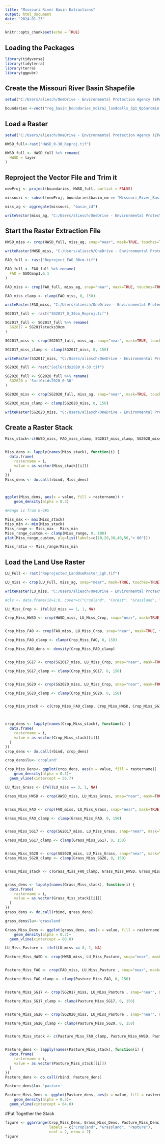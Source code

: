 ---
title: "Missouri River Basin Extractions"
output: html_document
date: "2024-01-23"
---

```{r setup, include=FALSE}
knitr::opts_chunk$set(echo = TRUE)
```

## Loading the Packages

```{r}
library(tidyverse)
library(tidyterra)
library(terra)
library(ggpubr)
```

## Create the Missouri River Basin Shapefile
```{r}

setwd("C:/Users/aliesch/OneDrive - Environmental Protection Agency (EPA)/Desktop/Boundaries")

boundaries <-vect("reg_basin_boundaries_moirai_landcells_3p1_0p5arcmin.shp")

```

## Load a Raster
```{r}

setwd("C:/Users/aliesch/OneDrive - Environmental Protection Agency (EPA)/Documents/soilrastercomparison/rasters")

HWSD_full<-rast("HWSD_0-30_Reproj.tif")

HWSD_full <- HWSD_full %>% rename(
  HWSD = layer
)
```

## Reproject the Vector File and Trim it
```{r}
newProj <- project(boundaries, HWSD_full, partial = FALSE)

missouri <- subset(newProj, boundaries$basin_nm == "Missouri_River_Basin")

miss_ag <- aggregate(missouri, "basin_id")

writeVector(miss_ag, "C:/Users/aliesch/OneDrive - Environmental Protection Agency (EPA)/Desktop/MissouriGCAM/missouri_river_basin.shp")


```

## Start the Raster Extraction File
```{r}
HWSD_miss <- crop(HWSD_full, miss_ag, snap="near", mask=TRUE, touches=TRUE)

writeRaster(HWSD_miss, "C:/Users/aliesch/OneDrive - Environmental Protection Agency (EPA)/Desktop/MissouriGCAM/HWSD_miss.tif", overwrite=TRUE)

FAO_full <- rast("Reproject_FAO_30cm.tif")

FAO_full <- FAO_full %>% rename(
  FAO = GSOCmap1.6.1
)

FAO_miss <- crop(FAO_full, miss_ag, snap="near", mask=TRUE, touches=TRUE)

FAO_miss_clamp <- clamp(FAO_miss, 0, 150)

writeRaster(FAO_miss, "C:/Users/aliesch/OneDrive - Environmental Protection Agency (EPA)/Desktop/MissouriGCAM/FAO_miss.tif", overwrite=TRUE)

SG2017_full <- rast("SG2017_0_30cm_Reproj.tif")

SG2017_full <- SG2017_full %>% rename(
  SG2017 = SG2017stocks30cm
)

SG2017_miss <- crop(SG2017_full, miss_ag, snap="near", mask=TRUE, touches=TRUE)

SG2017_miss_clamp <- clamp(SG2017_miss, 0, 150)

writeRaster(SG2017_miss, "C:/Users/aliesch/OneDrive - Environmental Protection Agency (EPA)/Desktop/MissouriGCAM/SG2017_miss.tif", overwrite=TRUE)

SG2020_full <- rast("SoilGrids2020_0-30.tif")

SG2020_full <- SG2020_full %>% rename(
  SG2020 = 'SoilGrids2020_0-30'
)

SG2020_miss <- crop(SG2020_full, miss_ag, snap="near", mask=TRUE, touches=TRUE)

SG2020_miss_clamp <- clamp(SG2020_miss, 0, 150)

writeRaster(SG2020_miss, "C:/Users/aliesch/OneDrive - Environmental Protection Agency (EPA)/Desktop/MissouriGCAM/SG2020_miss.tif", overwrite=TRUE)
```

## Create a Raster Stack
```{r}
Miss_stack<-c(HWSD_miss, FAO_miss_clamp, SG2017_miss_clamp, SG2020_miss_clamp)


Miss_dens <- lapply(names(Miss_stack), function(i) {
  data.frame(
    rastername = i,
    value = as.vector(Miss_stack[[i]])
  )
})
Miss_dens <- do.call(rbind, Miss_dens)



ggplot(Miss_dens, aes(x = value, fill = rastername)) +
    geom_density(alpha = 0.3)

#Range is from 0-695

Miss_max <- max(Miss_stack)
Miss_min <- min(Miss_stack)
Miss_range <- Miss_max - Miss_min
Miss_range_custom <- clamp(Miss_range, 0, 100)
plot(Miss_range_custom, plg=list(labels=c(10,20,30,40,50,"> 60")))

Miss_ratio <- Miss_range/Miss_min
```
    

## Load the Land Use Raster
```{r}

LU_Full <- rast("Reprojected_LandUseRaster_igh.tif")

LU_miss <- crop(LU_Full, miss_ag, snap="near", mask=TRUE, touches=TRUE)

writeRaster(LU_miss, "C:/Users/aliesch/OneDrive - Environmental Protection Agency (EPA)/Desktop/MissouriGCAM/LU_miss.tif")

```


```{r}
#cls <- data.frame(id=1:8, cover=c("Cropland", "Forest", "Grassland", "Shrubland", "Urban", "Rock/Ice/Desert", "Pasture"))

LU_Miss_Crop <- ifel(LU_miss == 1, 1, NA)

Crop_Miss_HWSD <- crop(HWSD_miss, LU_Miss_Crop, snap="near", mask=TRUE, touches=TRUE)


Crop_Miss_FAO <- crop(FAO_miss, LU_Miss_Crop, snap="near", mask=TRUE, touches=TRUE)

Crop_Miss_FAO_clamp <- clamp(Crop_Miss_FAO, 0, 150)

Crop_Miss_FAO_dens <- density(Crop_Miss_FAO_clamp)


Crop_Miss_SG17 <- crop(SG2017_miss, LU_Miss_Crop, snap="near", mask=TRUE, touches=TRUE)

Crop_Miss_SG17_clamp <- clamp(Crop_Miss_SG17, 0, 150) 


Crop_Miss_SG20 <- crop(SG2020_miss, LU_Miss_Crop, snap="near", mask=TRUE, touches=TRUE)

Crop_Miss_SG20_clamp <- clamp(Crop_Miss_SG20, 0, 150)


Crop_Miss_stack <- c(Crop_Miss_FAO_clamp, Crop_Miss_HWSD, Crop_Miss_SG17_clamp, Crop_Miss_SG20_clamp)



crop_dens <- lapply(names(Crop_Miss_stack), function(i) {
  data.frame(
    rastername = i,
    value = as.vector(Crop_Miss_stack[[i]])
  )
})
crop_dens <- do.call(rbind, crop_dens)

crop_dens$lu<-'cropland'

Crop_Miss_Dens<- ggplot(crop_dens, aes(x = value, fill = rastername)) +
    geom_density(alpha = 0.3)+ 
  geom_vline(xintercept = 56.7)
```


```{r}
LU_Miss_Grass <- ifel(LU_miss == 3, 1, NA)

Grass_Miss_HWSD <- crop(HWSD_miss, LU_Miss_Grass, snap="near", mask=TRUE, touches=TRUE)


Grass_Miss_FAO <- crop(FAO_miss, LU_Miss_Grass, snap="near", mask=TRUE, touches=TRUE)

Grass_Miss_FAO_clamp <- clamp(Grass_Miss_FAO, 0, 150)


Grass_Miss_SG17 <- crop(SG2017_miss, LU_Miss_Grass, snap="near", mask=TRUE, touches=TRUE)

Grass_Miss_SG17_clamp <- clamp(Grass_Miss_SG17, 0, 150)


Grass_Miss_SG20 <- crop(SG2020_miss, LU_Miss_Grass, snap="near", mask=TRUE, touches=TRUE)
Grass_Miss_SG20_clamp <- clamp(Grass_Miss_SG20, 0, 150)


Grass_Miss_stack <- c(Grass_Miss_FAO_clamp, Grass_Miss_HWSD, Grass_Miss_SG17_clamp, Grass_Miss_SG20_clamp)


grass_dens <- lapply(names(Grass_Miss_stack), function(i) {
  data.frame(
    rastername = i,
    value = as.vector(Grass_Miss_stack[[i]])
  )
})
grass_dens <- do.call(rbind, grass_dens)

grass_dens$lu<-'grassland'

Grass_Miss_Dens <- ggplot(grass_dens, aes(x = value, fill = rastername)) +
    geom_density(alpha = 0.3)+ 
  geom_vline(xintercept = 80.0)

```


```{r}
LU_Miss_Pasture <- ifel(LU_miss == 8, 1, NA)

Pasture_Miss_HWSD <- crop(HWSD_miss, LU_Miss_Pasture, snap="near", mask=TRUE, touches=TRUE)


Pasture_Miss_FAO <- crop(FAO_miss, LU_Miss_Pasture , snap="near", mask=TRUE, touches=TRUE)

Pasture_Miss_FAO_clamp <- clamp(Pasture_Miss_FAO, 0, 150)


Pasture_Miss_SG17 <- crop(SG2017_miss, LU_Miss_Pasture , snap="near", mask=TRUE, touches=TRUE)

Pasture_Miss_SG17_clamp <- clamp(Pasture_Miss_SG17, 0, 150)


Pasture_Miss_SG20 <- crop(SG2020_miss, LU_Miss_Pasture , snap="near", mask=TRUE, touches=TRUE)

Pasture_Miss_SG20_clamp <- clamp(Pasture_Miss_SG20, 0, 150)


Pasture_Miss_stack <- c(Pasture_Miss_FAO_clamp, Pasture_Miss_HWSD, Pasture_Miss_SG17_clamp, Pasture_Miss_SG20_clamp)


Pasture_dens <- lapply(names(Pasture_Miss_stack), function(i) {
  data.frame(
    rastername = i,
    value = as.vector(Pasture_Miss_stack[[i]])
  )
})
Pasture_dens <- do.call(rbind, Pasture_dens)

Pasture_dens$lu<-'pasture'

Pasture_Miss_Dens <- ggplot(Pasture_dens, aes(x = value, fill = rastername)) +
    geom_density(alpha = 0.3)+ 
  geom_vline(xintercept = 64.0)
```


#Put Together the Stack
```{r}
figure <- ggarrange(Crop_Miss_Dens, Grass_Miss_Dens, Pasture_Miss_Dens,
                    labels = c("Cropland", "Grassland", "Pasture"),
                    ncol = 2, nrow = 2)
figure

```